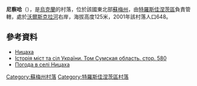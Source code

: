 {{coord|50|27|19|N|35|10|46|E|scale:100000|display=title}}

'''尼察哈'''（{{lang-uk|Ницаха}}），是[[烏克蘭|烏克蘭]]的村落，位於該國東北部[[蘇梅州|蘇梅州]]，由[[特羅斯佳涅茨區|特羅斯佳涅茨區]]負責管轄，處於[[沃爾斯克拉河|沃爾斯克拉河]]右岸，海拔高度125米，2001年該村落人口648。

==參考資料==
* [http://w1.c1.rada.gov.ua/pls/z7502/A005?rdat1=24.12.2011&rf7571=30337 Ницаха]{{dead link|date=2017年12月 |bot=InternetArchiveBot |fix-attempted=yes }}
* [https://web.archive.org/web/20120915012204/http://www.igsu.org.ua/Sumskaja.obl/Trostjaneckij.rajon/Nicaha.html Історія міст та сіл України. Том Сумская область. стор. 580] {{ref-ru}}
* [http://weather.in.ua/ua/symskaja/16985 Погода в селі Ницаха] {{Wayback|url=http://weather.in.ua/ua/symskaja/16985 |date=20111219224516 }}

{{DEFAULTSORT:Ницаха}}
[[Category:蘇梅州村落|Category:蘇梅州村落]]
[[Category:特羅斯佳涅茨區村落|Category:特羅斯佳涅茨區村落]]


{{Sumy-geo-stub}}
